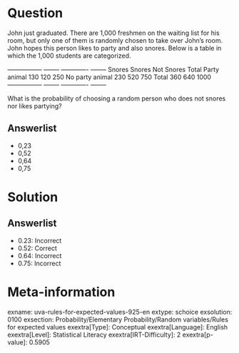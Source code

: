 Question
========

John just graduated. There are 1,000 freshmen on the waiting list for his room, but only one of them is randomly chosen to take over John's room. John hopes this person likes to party and also snores. Below is a table in which the 1,000 students are categorized.

  ----------------- -------- ------------- -------- Snores Snores Not Snores Total Party animal 130 120 250 No party animal 230 520 750 Total 360 640 1000 ----------------- -------- ------------- --------

What is the probability of choosing a random person who does not snores nor likes partying?

Answerlist
----------

* 0,23
* 0,52
* 0,64
* 0,75

Solution
========

Answerlist
----------

* 0.23: Incorrect
* 0.52: Correct
* 0.64: Incorrect
* 0.75: Incorrect

Meta-information
================
exname: uva-rules-for-expected-values-925-en
extype: schoice
exsolution: 0100
exsection: Probability/Elementary Probability/Random variables/Rules for expected values
exextra[Type]: Conceptual
exextra[Language]: English
exextra[Level]: Statistical Literacy
exextra[IRT-Difficulty]: 2
exextra[p-value]: 0.5905
